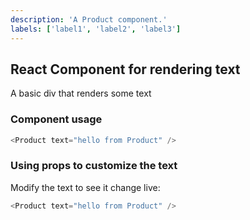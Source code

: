 ```yaml
---
description: 'A Product component.'
labels: ['label1', 'label2', 'label3']
---
```



## React Component for rendering text

A basic div that renders some text

### Component usage
```js
<Product text="hello from Product" />
```

### Using props to customize the text

Modify the text to see it change live:
```js live
<Product text="hello from Product" />
```
